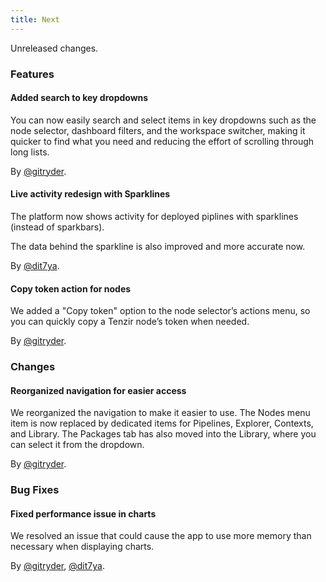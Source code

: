 ```yaml
---
title: Next
---
```


Unreleased changes.

### Features

#### Added search to key dropdowns

You can now easily search and select items in key dropdowns such as the node selector, dashboard filters, and the workspace switcher, making it quicker to find what you need and reducing the effort of scrolling through long lists.

By [@gitryder](https://github.com/gitryder).

#### Live activity redesign with Sparklines

The platform now shows activity for deployed piplines with sparklines (instead of sparkbars).

The data behind the sparkline is also improved and more accurate now.

By [@dit7ya](https://github.com/dit7ya).

#### Copy token action for nodes

We added a "Copy token" option to the node selector’s actions menu, so you can quickly copy a Tenzir node’s token when needed.

By [@gitryder](https://github.com/gitryder).

### Changes

#### Reorganized navigation for easier access

We reorganized the navigation to make it easier to use. The Nodes menu item is now replaced by dedicated items for Pipelines, Explorer, Contexts, and Library. The Packages tab has also moved into the Library, where you can select it from the dropdown.

By [@gitryder](https://github.com/gitryder).

### Bug Fixes

#### Fixed performance issue in charts

We resolved an issue that could cause the app to use more memory than necessary when displaying charts.

By [@gitryder](https://github.com/gitryder), [@dit7ya](https://github.com/dit7ya).
